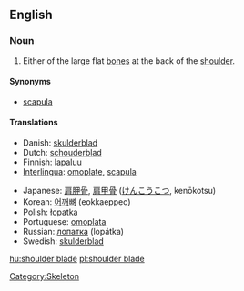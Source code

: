 ==English==
===Noun===
{{en-noun|sg=[[shoulder]] [[blade]]}}

# Either of the large flat [[bone]]s at the back of the [[shoulder]].

====Synonyms====
* [[scapula]]

====Translations====
{{top}}
*Danish: [[skulderblad]]
*Dutch: [[schouderblad]] {{n}}
*Finnish: [[lapaluu]]
*[[Interlingua]]: [[omoplate]], [[scapula]]
{{mid}}
*Japanese: [[肩胛骨]], [[肩甲骨]] ([[けんこうこつ]], kenōkotsu) 
*Korean: [[어깨뼈]] (eokkaeppeo)
*Polish: [[łopatka]] {{f}}
*Portuguese: [[omoplata]] {{f}}
*Russian: [[лопатка]] (lopátka) {{f}}
*Swedish: [[skulderblad]] {{n}}
{{bottom}}

[[Category:Skeleton]]

[[hu:shoulder blade]]
[[pl:shoulder blade]]